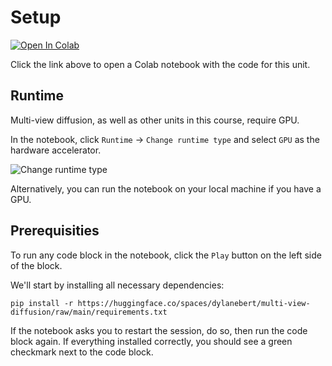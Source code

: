 # Setup

[![Open In Colab](https://colab.research.google.com/assets/colab-badge.svg)](https://colab.research.google.com/drive/1_dYbOeL9J7K7LbruNO-w2NYvloCzlBsp?usp=sharing)

Click the link above to open a Colab notebook with the code for this unit.

## Runtime

Multi-view diffusion, as well as other units in this course, require GPU.

In the notebook, click `Runtime` -> `Change runtime type` and select `GPU` as the hardware accelerator.

![Change runtime type](https://huggingface.co/datasets/huggingface/documentation-images/resolve/main/ml-for-3d-course/change-runtime-type.png)

Alternatively, you can run the notebook on your local machine if you have a GPU.

## Prerequisities

To run any code block in the notebook, click the `Play` button on the left side of the block.

We'll start by installing all necessary dependencies:

`pip install -r https://huggingface.co/spaces/dylanebert/multi-view-diffusion/raw/main/requirements.txt`

If the notebook asks you to restart the session, do so, then run the code block again. If everything installed correctly, you should see a green checkmark next to the code block.
